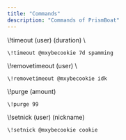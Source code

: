 ```yaml
---
title: "Commands"
description: "Commands of PrismBoat"
---
```


<CardGroup cols="2">
  <Card title="Timeout Command" icon="clock" iconType="solid" color="#396cc9" href="https://docs.prismboat.com/commands/code">
    \!timeout (user) (duration) \<reason\>

    \!timeout @mxybecookie 7d spamming
  </Card>
  <Card title="Remove Timeout Command" icon="clock" iconType="solid" color="#396cc9">
    \!removetimeout (user) \<reason\>

    \!removetimeout @mxybecookie idk
  </Card>
  <Card title="Purge Command" icon="trash" iconType="solid" color="#396cc9">
    \!purge (amount)

    \!purge 99
  </Card>
  <Card title="Setnick Command" icon="paintbrush" iconType="solid" color="#396cc9">
    \!setnick (user) (nickname)

    \!setnick @mxybecookie cookie
  </Card>
</CardGroup>